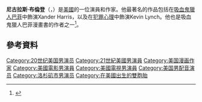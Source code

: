 {{Infobox person
| name = Nicholas Brendon
| image = Nicholas Brendon 2011.jpg
| caption = 
| birth_date = {{Birth date and age|mf=yes|1971|04|12}}
| birth_place = 美國加利福尼亞州洛杉磯
| spouse = Tressa di Figlia (m.2001-2007)<br /> Moonda Tee (m. 2014-2015)
| occupation = Actor
| years_active = 1993–現在
| birth_name = Nicholas Brendon Schultz
}}
'''尼古拉斯·布倫登'''（{{lang-en|Nicholas Brendon}}，{{bd|1971年|4月12日}}）是[[美國|美國]]的一位演員和作家。他最著名的作品包括在[[吸血鬼獵人巴菲|吸血鬼獵人巴菲]]中飾演Xander Harris，以及在[[犯罪心理_(電視劇)|犯罪心理]]中飾演Kevin Lynch。他也是吸血鬼獵人巴菲漫畫書的作者之一<ref>{{cite web |url=http://io9.com/xander-explains-why-hes-in-charge-in-the-buffy-season-1527880959 |title=Xander explains why he's in charge in the Buffy season 10 comics |work=[[Io9|Io9]] |accessdate=March 14, 2015 |archive-date=2015-10-17 |archive-url=https://web.archive.org/web/20151017090855/http://io9.com/xander-explains-why-hes-in-charge-in-the-buffy-season-1527880959 |dead-url=no }}</ref>。

==參考資料==
{{Reflist}}

{{us-bio-stub}}
{{normdaten}}
{{DEFAULTSORT: Brendon, Nicholas}}
[[Category:20世纪美国男演员|Category:20世纪美国男演员]]
[[Category:21世紀美國男演員|Category:21世紀美國男演員]]
[[Category:美国漫画作家|Category:美国漫画作家]]
[[Category:美國電影男演員|Category:美國電影男演員]]
[[Category:美國電視男演員|Category:美國電視男演員]]
[[Category:美国男配音演员|Category:美国男配音演员]]
[[Category:洛杉矶市男演员|Category:洛杉矶市男演员]]
[[Category:在美國出生的雙胞胎|Category:在美國出生的雙胞胎]]
